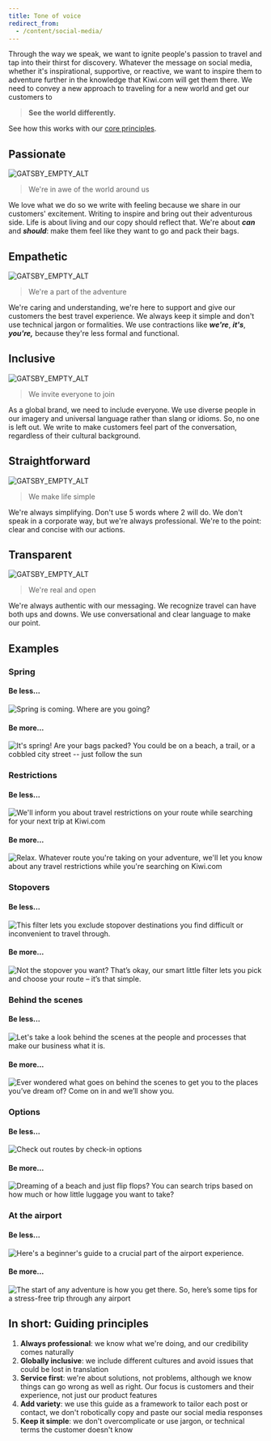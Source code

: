 ```yaml
---
title: Tone of voice
redirect_from:
  - /content/social-media/
---
```


Through the way we speak,
we want to ignite people's passion to travel and tap into their thirst for discovery.
Whatever the message on social media,
whether it's inspirational, supportive, or reactive,
we want to inspire them to adventure further in the knowledge that Kiwi.com will get them there.
We need to convey a new approach to traveling for a new world and get our customers to

> **See the world differently.**

See how this works with our [core principles](/kiwi-use/content/voice-and-tone/).

## Passionate

![GATSBY_EMPTY_ALT](../../../../images/social-media/passionate.png)

> We're in awe of the world around us

We love what we do so we write with feeling because we share in our customers' excitement.
Writing to inspire and bring out their adventurous side.
Life is about living and our copy should reflect that.
We're about **_can_** and **_should_**: make them feel like they want to go and pack their bags.

## **Empathetic**

![GATSBY_EMPTY_ALT](../../../../images/social-media/empathetic.png)

> We're a part of the adventure

We're caring and understanding,
we're here to support and give our customers the best travel experience.
We always keep it simple and don't use technical jargon or formalities.
We use contractions like **_we're_**, **_it's_**, **_you're,_**
because they're less formal and functional.

## Inclusive

![GATSBY_EMPTY_ALT](../../../../images/social-media/inclusive.png)

> We invite everyone to join

As a global brand, we need to include everyone.
We use diverse people in our imagery and universal language rather than slang or idioms.
So, no one is left out.
We write to make customers feel part of the conversation, regardless of their cultural background.

## Straightforward

![GATSBY_EMPTY_ALT](../../../../images/social-media/straightforward.png)

> We make life simple

We're always simplifying.
Don't use 5 words where 2 will do.
We don't speak in a corporate way, but we're always professional.
We're to the point: clear and concise with our actions.

## Transparent

![GATSBY_EMPTY_ALT](../../../../images/social-media/transparent.png)

> We're real and open

We're always authentic with our messaging.
We recognize travel can have both ups and downs.
We use conversational and clear language to make our point.

## Examples

### Spring

<!-- eslint-disable -->

#### Be less...

<!-- eslint-enable -->

![Spring is coming. Where are you going?](../../../../images/social-media/spring-dont.png "Lacks passion and excitement. Feels functional and formal.")

<!-- eslint-disable -->

#### Be more...

<!-- eslint-enable -->

![It's spring! Are your bags packed?
You could be on a beach, a trail, or a cobbled city street --
just follow the sun](../../../../images/social-media/spring-do.png "Passionate and actionable.")

### Restrictions

<!-- eslint-disable -->

#### Be less...

<!-- eslint-enable -->

![We'll inform you about travel restrictions on your route
while searching for your next trip at Kiwi.com](../../../../images/social-media/restrictions-dont.png "Cold. Corporate.")

<!-- eslint-disable -->

#### Be more...

<!-- eslint-enable -->

![Relax. Whatever route you're taking on your adventure,
we'll let you know about any travel restrictions while you're searching on Kiwi.com
](../../../../images/social-media/restrictions-do.png "Inclusive and transparent.")

### Stopovers

<!-- eslint-disable -->

#### Be less...

<!-- eslint-enable -->

![This filter lets you exclude stopover destinations you find difficult
or inconvenient to travel through.](../../../../images/social-media/stopover-dont.png "Functional.
Lacks empathy.")

<!-- eslint-disable -->

#### Be more...

<!-- eslint-enable -->

![Not the stopover you want?
That’s okay, our smart little filter lets you pick and choose your route – it’s that simple.
](../../../../images/social-media/stopover-do.png "Empathetic, friendly, warm and authentic.")

### Behind the scenes

<!-- eslint-disable -->

#### Be less...

<!-- eslint-enable -->

![Let's take a look behind the scenes at the people and processes
that make our business what it is.](../../../../images/social-media/behind-scenes-dont.png "Cold. Corporate.")

<!-- eslint-disable -->

#### Be more...

<!-- eslint-enable -->

![Ever wondered what goes on behind the scenes to get you to the places you’ve dream of?
Come on in and we’ll show you.](../../../../images/social-media/behind-scenes-do.png "Inclusive and transparent.")

### Options

<!-- eslint-disable -->

#### Be less...

<!-- eslint-enable -->

![Check out routes by check-in options](../../../../images/social-media/options-dont.png "Functional. Unclear.")

<!-- eslint-disable -->

#### Be more...

<!-- eslint-enable -->

![Dreaming of a beach and just flip flops?
You can search trips based on how much or how little luggage you want to take?
](../../../../images/social-media/options-do.png "Real. Passionate. Transparent.")

### At the airport

<!-- eslint-disable -->

#### Be less...

<!-- eslint-enable -->

![Here's a beginner's guide to a crucial part of the airport experience.
](../../../../images/social-media/airport-dont.png "Cold. Corporate.")

<!-- eslint-disable -->

#### Be more...

<!-- eslint-enable -->

![The start of any adventure is how you get there.
So, here’s some tips for a stress-free trip through any airport
](../../../../images/social-media/airport-do.png "Passionate. Straightforward. Warm.")

## In short: Guiding principles

1.  **Always professional**:
    we know what we're doing, and our credibility comes naturally
2.  **Globally inclusive**:
    we include different cultures
    and avoid issues that could be lost in translation
3.  **Service first**:
    we're about solutions, not problems,
    although we know things can go wrong as well as right.
    Our focus is customers and their experience,
    not just our product features
4.  **Add variety**:
    we use this guide as a framework to tailor each post or contact,
    we don't robotically copy and paste our social media responses
5.  **Keep it simple**:
    we don't overcomplicate
    or use jargon, or technical terms the customer doesn't know
